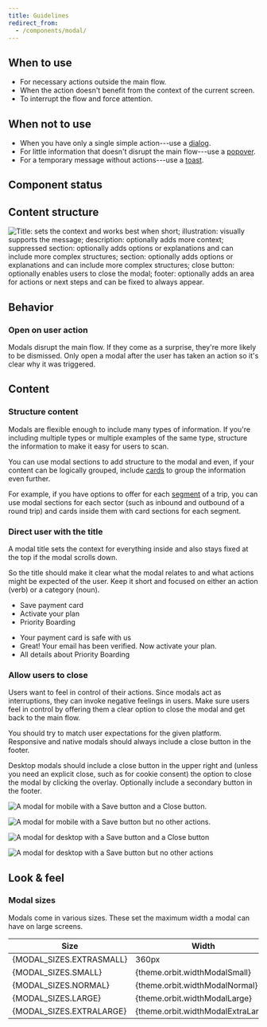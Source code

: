 ```yaml
---
title: Guidelines
redirect_from:
  - /components/modal/
---
```




<ReactExample exampleId="Modal-header_footer" minHeight={420} />

## When to use

- For necessary actions outside the main flow.
- When the action doesn't benefit from the context of the current screen.
- To interrupt the flow and force attention.

## When not to use

- When you have only a single simple action---use a [dialog](/components/overlay/dialog/).
- For little information that doesn't disrupt the main flow---use a [popover](/components/overlay/popover/).
- For a temporary message without actions---use a [toast](/components/information/toast/).

## Component status

<ComponentStatus component="Modal" />

## Content structure

![Title: sets the context and works best when short; illustration: visually supports the message; description: optionally adds more context; suppressed section: optionally adds options or explanations and can include more complex structures; section: optionally adds options or explanations and can include more complex structures; close button: optionally enables users to close the modal; footer: optionally adds an area for actions or next steps and can be fixed to always appear.](fileId:4QJZqvBvRrLu6t9mwObCkA;nodeId:102%3A1068)

## Behavior

### Open on user action

Modals disrupt the main flow.
If they come as a surprise, they're more likely to be dismissed.
Only open a modal after the user has taken an action so it's clear why it was triggered.

## Content

### Structure content

Modals are flexible enough to include many types of information.
If you're including multiple types or multiple examples of the same type,
structure the information to make it easy for users to scan.

You can use modal sections to add structure to the modal and even,
if your content can be logically grouped,
include [cards](/components/structure/card/) to group the information even further.

For example, if you have options to offer for each [segment](/kiwi-use/content/glossary/#itinerary-parts) of a trip,
you can use modal sections for each sector (such as inbound and outbound of a round trip)
and cards inside them with card sections for each segment.

<ReactExample exampleId="Modal-fixed_footer" minHeight={520} />

### Direct user with the title

A modal title sets the context for everything inside
and also stays fixed at the top if the modal scrolls down.

So the title should make it clear what the modal relates to
and what actions might be expected of the user.
Keep it short and focused on either an action (verb) or a category (noun).

<GuidelinesSideBySide>

<Do>

- Save payment card
- Activate your plan
- Priority Boarding

</Do>

<Dont>

- Your payment card is safe with us
- Great! Your email has been verified. Now activate your plan.
- All details about Priority Boarding

</Dont>

</GuidelinesSideBySide>

### Allow users to close

Users want to feel in control of their actions.
Since modals act as interruptions,
they can invoke negative feelings in users.
Make sure users feel in control
by offering them a clear option to close the modal and get back to the main flow.

You should try to match user expectations for the given platform.
Responsive and native modals should always include a close button in the footer.

Desktop modals should include a close button in the upper right and
(unless you need an explicit close, such as for cookie consent)
the option to close the modal by clicking the overlay.
Optionally include a secondary button in the footer.

<Guideline type="do" title="Mobile">

![A modal for mobile with a Save button and a Close button.](fileId:fannvRpkOJK6uxxT33EKaa;nodeId:46%3A119)

![A modal for mobile with a Save button but no other actions.](fileId:fannvRpkOJK6uxxT33EKaa;nodeId:46%3A118)

</Guideline>

<Guideline type="do" title="Desktop">

![A modal for desktop with a Save button and a Close button](fileId:fannvRpkOJK6uxxT33EKaa;nodeId:153%3A119)

![A modal for desktop with a Save button but no other actions](fileId:fannvRpkOJK6uxxT33EKaa;nodeId:45%3A58)

</Guideline>

## Look & feel

### Modal sizes

Modals come in various sizes.
These set the maximum width a modal can have on large screens.

<table>
  <thead>
    <tr>
      <th>Size</th>
      <th>Width</th>
    </tr>
  </thead>
  <tbody>
    <tr>
      <td>{MODAL_SIZES.EXTRASMALL}</td>
      <td>360px</td>
    </tr>
    <tr>
      <td>{MODAL_SIZES.SMALL}</td>
      <td>{theme.orbit.widthModalSmall}</td>
    </tr>
    <tr>
      <td>{MODAL_SIZES.NORMAL}</td>
      <td>{theme.orbit.widthModalNormal}</td>
    </tr>
    <tr>
      <td>{MODAL_SIZES.LARGE}</td>
      <td>{theme.orbit.widthModalLarge}</td>
    </tr>
    <tr>
      <td>{MODAL_SIZES.EXTRALARGE}</td>
      <td>{theme.orbit.widthModalExtraLarge}</td>
    </tr>
  </tbody>
</table>

<ReactExample exampleId="Modal-sizes" />
